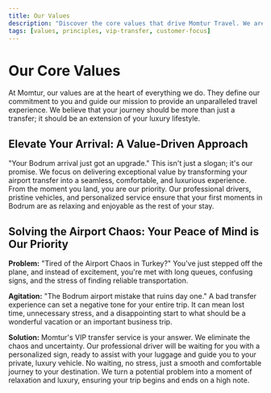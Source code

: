 ```yaml
---
title: Our Values
description: "Discover the core values that drive Momtur Travel. We are committed to providing a premium, value-driven VIP transfer service that turns your journey into an experience."
tags: [values, principles, vip-transfer, customer-focus]
---
```


# Our Core Values

At Momtur, our values are at the heart of everything we do. They define our commitment to you and guide our mission to provide an unparalleled travel experience. We believe that your journey should be more than just a transfer; it should be an extension of your luxury lifestyle.

## Elevate Your Arrival: A Value-Driven Approach

"Your Bodrum arrival just got an upgrade." This isn't just a slogan; it's our promise. We focus on delivering exceptional value by transforming your airport transfer into a seamless, comfortable, and luxurious experience. From the moment you land, you are our priority. Our professional drivers, pristine vehicles, and personalized service ensure that your first moments in Bodrum are as relaxing and enjoyable as the rest of your stay.

## Solving the Airport Chaos: Your Peace of Mind is Our Priority

**Problem:** "Tired of the Airport Chaos in Turkey?" You've just stepped off the plane, and instead of excitement, you're met with long queues, confusing signs, and the stress of finding reliable transportation.

**Agitation:** "The Bodrum airport mistake that ruins day one." A bad transfer experience can set a negative tone for your entire trip. It can mean lost time, unnecessary stress, and a disappointing start to what should be a wonderful vacation or an important business trip.

**Solution:** Momtur's VIP transfer service is your answer. We eliminate the chaos and uncertainty. Our professional driver will be waiting for you with a personalized sign, ready to assist with your luggage and guide you to your private, luxury vehicle. No waiting, no stress, just a smooth and comfortable journey to your destination. We turn a potential problem into a moment of relaxation and luxury, ensuring your trip begins and ends on a high note.
